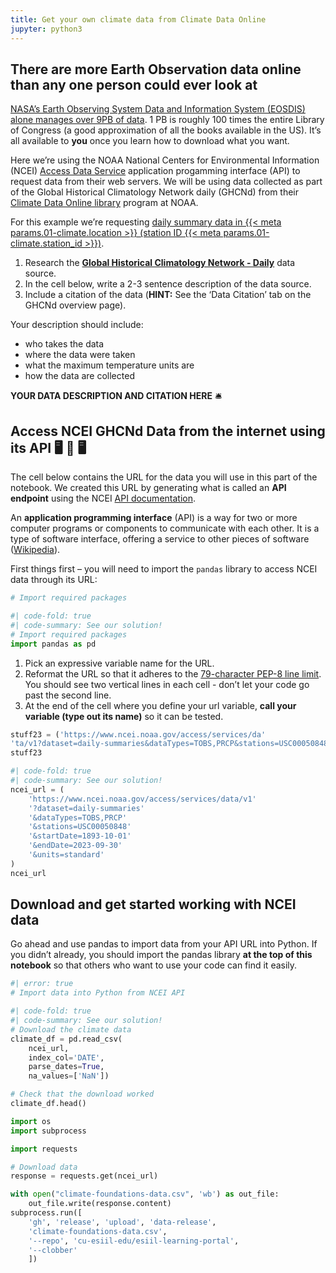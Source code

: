 ```yaml
---
title: Get your own climate data from Climate Data Online
jupyter: python3
---
```




## There are more Earth Observation data online than any one person could ever look at

[NASA's Earth Observing System Data and Information System (EOSDIS) alone manages over 9PB of data](https://www.earthdata.nasa.gov/learn/articles/getting-petabytes-people-how-eosdis-facilitates-earth-observing-data-discovery-and-use). 1 PB is roughly 100 times the entire Library of Congress (a good approximation of all the books available in the US). It's all available to **you** once you learn how to download what you want.

Here we're using the NOAA National Centers for Environmental Information (NCEI) [Access Data Service](https://www.ncei.noaa.gov/support/access-data-service-api-user-documentation) application progamming interface (API) to request data from their web servers. We will be using data collected as part of the Global Historical Climatology Network daily (GHCNd) from their [Climate Data Online library](https://www.ncdc.noaa.gov/cdo-web/datasets) program at NOAA.

For this example we're requesting [daily summary data in {{< meta params.01-climate.location >}} (station ID {{< meta params.01-climate.station_id >}})](https://www.ncdc.noaa.gov/cdo-web/datasets/GHCND/stations/GHCND:{{< meta params.01-climate.station_id >}}/detail).

::: {.callout-response title="Research and cite your data"}

  1.  Research the [**Global Historical Climatology Network - Daily**](https://www.ncei.noaa.gov/metadata/geoportal/rest/metadata/item/gov.noaa.ncdc:C00861/html) data source.
  2. In the cell below, write a 2-3 sentence description of the data source. 
  3.  Include a citation of the data (**HINT:** See the 'Data Citation' tab on the GHCNd overview page).

Your description should include: 

  + who takes the data
  + where the data were taken
  + what the maximum temperature units are
  + how the data are collected
:::

::: {.content-visible when-format="ipynb"}
:::: {.cell .markdown}
**YOUR DATA DESCRIPTION AND CITATION HERE** 🛎️
::::
:::

## Access NCEI GHCNd Data from the internet using its API 🖥️ 📡 🖥️

The cell below contains the URL for the data you will use in this part of the notebook. We created this URL by generating what is called an **API endpoint** using the NCEI [API documentation](https://www.ncei.noaa.gov/support/access-data-service-api-user-documentation).

::: {.callout-note .column-margin title="What's an API?"}
An **application programming interface** (API) is a way for two or more computer programs or components to communicate with each other. It is a type of software interface, offering a service to other pieces of software ([Wikipedia](https://en.wikipedia.org/wiki/API)).
:::

First things first -- you will need to import the `pandas` library to access NCEI data through its URL:

```python
# Import required packages
```

::: {.content-visible when-format="html"}
```python
#| code-fold: true
#| code-summary: See our solution!
# Import required packages
import pandas as pd
```
:::

::: {.callout-task title="Format your URL for readability"}

1. Pick an expressive variable name for the URL.
2. Reformat the URL so that it adheres to the [79-character PEP-8 line limit](https://peps.python.org/pep-0008/#maximum-line-length). You should see two vertical lines in each cell - don't let your code go past the second line.
3. At the end of the cell where you define your url variable, **call your variable (type out its name)** so it can be tested.

:::

```python
stuff23 = ('https://www.ncei.noaa.gov/access/services/da'
'ta/v1?dataset=daily-summaries&dataTypes=TOBS,PRCP&stations=USC00050848&startDate=1893-10-01&2023-09-30')
stuff23
```

::: {.content-visible when-format="html"}
```python
#| code-fold: true
#| code-summary: See our solution!
ncei_url = (
    'https://www.ncei.noaa.gov/access/services/data/v1'
    '?dataset=daily-summaries'
    '&dataTypes=TOBS,PRCP'
    '&stations=USC00050848'
    '&startDate=1893-10-01'
    '&endDate=2023-09-30'
    '&units=standard'
)
ncei_url
```
:::

## **Download and get started working with NCEI data**

Go ahead and use pandas to import data from your API URL into Python. If you didn't already, you should import the pandas library **at the top of this notebook** so that others who want to use your code can find it easily.

```python
#| error: true
# Import data into Python from NCEI API

```

::: {.content-visible when-format="html"}
```python
#| code-fold: true
#| code-summary: See our solution!
# Download the climate data
climate_df = pd.read_csv(
    ncei_url,
    index_col='DATE',
    parse_dates=True,
    na_values=['NaN'])

# Check that the download worked
climate_df.head()
```
:::

::: {.content-hidden}
```python
import os
import subprocess

import requests

# Download data
response = requests.get(ncei_url)

with open("climate-foundations-data.csv", 'wb') as out_file:
    out_file.write(response.content)
subprocess.run([
    'gh', 'release', 'upload', 'data-release',
    'climate-foundations-data.csv',
    '--repo', 'cu-esiil-edu/esiil-learning-portal',
    '--clobber'
    ])
```
:::